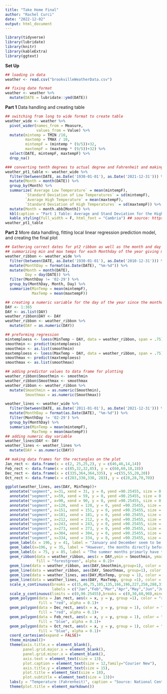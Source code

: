 ```yaml
---
title: "Take Home Final"
author: "Rachel Curci"
date: "2022-12-02"
output: html_document
---
```


```r
library(tidyverse)
library(lubridate)
library(knitr)
library(kableExtra)
library(ggtext)
```


**Set Up**
```r
## loading in data  
weather <- read.csv("brookvilleWeatherData.csv")
```
```r
## fixing date format
weather <- weather %>% 
  mutate(DATE = lubridate::ymd(DATE))
```

**Part 1**
Data handling and creating table
```r
## switching from long to wide format to create table
weather_wide <- weather %>% 
  pivot_wider(names_from = Measure, 
              values_from = Value) %>% 
  mutate(mintemp = TMIN /10,
         maxtemp = TMAX / 10,
         mintempF = (mintemp * (9/5))+32,
         maxtempF = (maxtemp * (9/5))+32) %>% 
  select(DATE, mintempF, maxtempF) %>% 
  drop_na()
```

```r
### converting tenth degrees to actual degree and Fahrenheit and making into a table using the kableExtra package
weather_pt1_table <- weather_wide %>% 
  filter(between(DATE, as.Date('1930-01-01'), as.Date('2021-12-31'))) %>% 
  mutate(Month = month(DATE)) %>% 
  group_by(Month) %>% 
  summarize(`Average Low Temperature` = mean(mintempF),
         `Standard Deviation of Low Temperatures` = sd(mintempF),
         `Average High Temperature` = mean(maxtempF),
         `Standard Deviation of High Temperatures` = sd(maxtempF)) %>% 
  mutate(Month = month.abb[Month]) %>% 
  kbl(caption = "Part 1 Table: Average and Stand Deviation for the High and Low Temperatures of Each Month from 1930 through 2021") %>% 
  kable_styling(full_width = F, html_font = "Cambria") ## source: https://cran.r-project.org/web/packages/kableExtra/vignettes/awesome_table_in_html.html
weather_pt1_table
```



**Part 2**
More data handling, fitting local linear regression prediction model, and creating the final plot
```r
## Gathering correct dates for pt2 ribbon as well as the month and day so I can have a variable for every day of the year.
## summarizing min and max temps for each Monthday of the year giving me 365 days of min and max temps after removing feb 29
weather_ribbon <- weather_wide %>% 
  filter(between(DATE, as.Date('1930-01-01'), as.Date('2010-12-31'))) %>% 
  mutate(MonthDay = format(as.Date(DATE), "%m-%d")) %>%
  mutate(Month = month(DATE),
         Day = day(DATE)) %>% 
  filter(MonthDay != '02-29') %>% 
  group_by(MonthDay, Month, Day) %>% 
  summarize(MinTemp = mean(mintempF),
            MaxTemp = mean(maxtempF)) 

## creating a numeric variable for the day of the year since the monthday variable is a character variable and difficult to plot as well as tricky for the regression
DAY <- 1:365
DAY <- as.list(DAY)
weather_ribbon$DAY <- DAY
weather_ribbon <- weather_ribbon %>% 
  mutate(DAY = as.numeric(DAY))

## preforming regression
mintemploess <- loess(MinTemp ~ DAY, data = weather_ribbon, span = .75)
smoothmin <- predict(mintemploess)
smoothmin <- as.list(smoothmin)
maxtemploess <- loess(MaxTemp ~ DAY, data = weather_ribbon, span = .75)
smoothmax <- predict(maxtemploess)
smoothmax <- as.list(smoothmax)

## adding predictor values to data frame for plotting
weather_ribbon$Smoothmin <- smoothmin
weather_ribbon$Smoothmax <- smoothmax
weather_ribbon <- weather_ribbon %>% 
  mutate(Smoothmin = as.numeric(Smoothmin),
         Smoothmax = as.numeric(Smoothmax))


```
```r
weather_lines <- weather_wide %>% 
  filter(between(DATE, as.Date('2011-01-01'), as.Date('2021-12-31'))) %>%  
  mutate(MonthDay = format(as.Date(DATE), "%m-%d")) %>%
  filter(MonthDay != '02-29') %>%  
  group_by(MonthDay) %>% 
  summarize(MinTemp = mean(mintempF),
            MaxTemp = mean(maxtempF))
## adding numeric day variable 
weather_lines$DAY <- DAY
weather_lines <- weather_lines %>% 
  mutate(DAY = as.numeric(DAY))

```
```r
## making data frames for the rectangles on the plot
Jan_rect <- data.frame(x = c(2, 25,25,2), y = c(46,46,14,14))
Feb_rect <- data.frame(x = c(85,32,32,85), y = c(60,60,18,18))
Dec_rect <- data.frame(x = c(335,364,364,335), y =c(55,55,20,20))
Oct_rect <- data.frame(x = c(283,330,330, 283), y = c(28,28,70,70))

```

```r
ggplot(weather_lines, aes(DAY, MinTemp))+ 
  annotate("segment", x=31, xend = 31, y = 0, yend =90.25455, size = 0.5, color = "gray75")+ ## using these to segment off each month exactly
  annotate("segment", x=59, xend = 59, y = 0, yend =90.25455, size = 0.5, color = "gray75")+
  annotate("segment", x=90, xend = 90, y = 0, yend =90.25455, size = 0.5, color = "gray75")+
  annotate("segment", x=120, xend = 120, y = 0, yend =90.25455, size = 0.5, color = "gray75")+
  annotate("segment", x=151, xend = 151, y = 0, yend =90.25455, size = 0.5, color = "gray75")+
  annotate("segment", x=181, xend = 181, y = 0, yend =90.25455, size = 0.5, color = "gray75")+
  annotate("segment", x=212, xend = 212, y = 0, yend =90.25455, size = 0.5, color = "gray75")+
  annotate("segment", x=243, xend = 243, y = 0, yend =90.25455, size = 0.5, color = "gray75")+
  annotate("segment", x=273, xend = 273, y = 0, yend =90.25455, size = 0.5, color = "gray75")+
  annotate("segment", x=304, xend = 304, y = 0, yend =90.25455, size = 0.5, color = "gray75")+
  annotate("segment", x=334, xend = 334, y = 0, yend =90.25455, size = 0.5, color = "gray75")+
  geom_label(x = 196, y = 41, label = "January and December seem to be the months with\nthe warmest average temp compared to those predicted.", color = "red", size = 5)+
  geom_label(x=196, y = 35, label = "However, the months directly before and after December and January\noften experience temperatures cooler than the precited values.", color = "blue", size = 5)+
  geom_label(x = 75, y = 85, label = "The summer months primarly have temperatures \nthat are slightly warmer than the predicted values.", size = 5)+
  geom_ribbon(data = weather_ribbon, aes(x = DAY,ymin = Smoothmin, ymax = Smoothmax), 
              fill = "forestgreen", alpha = 0.2)+
  geom_line(data = weather_ribbon, aes(DAY,Smoothmin,group=1), color = "forestgreen", size = 0.6)+ ## wanted to make the bounds on the ribbon pop a bit more
  geom_line(data = weather_ribbon, aes(DAY, Smoothmax, group=1), color ="forestgreen", size = 0.6)+
  geom_line(data = weather_lines, aes(DAY,MinTemp, group = 1), color = "blue", size = 0.9)+
  geom_line(data = weather_lines, aes(DAY, MaxTemp, group =1), color = "red", size = 0.9)+
  scale_x_continuous(breaks = c(15,46,75,105,135,166,196,227,258,288,319,349),
                     labels = c("Jan","Feb","Mar","Apr","May","Jun","Jul", "Aug", "Sep","Oct","Nov","Dec"))+
  scale_y_continuous(limits = c(0,90.25455),breaks = c(0,30,60,90),minor_breaks = c(15,45,75))+
  geom_polygon(data = Jan_rect, aes(x = x, y = y, group =1), color = "red", 
               fill = "red", alpha = 0.1)+
  geom_polygon(data = Dec_rect, aes(x = x, y = y, group = 1), color = "red", 
               fill = "red", alpha = 0.1)+
  geom_polygon(data = Feb_rect, aes(x = x, y = y, group = 1), color = "blue", 
               fill = "blue", alpha = 0.1)+
  geom_polygon(data = Oct_rect, aes(x = x, y = y, group = 1), color = "blue", 
               fill = "blue", alpha = 0.1)+
  coord_cartesian(expand = FALSE)+
  theme_minimal()+
  theme(axis.title.x = element_blank(),
        panel.grid.major.x = element_blank(),
        panel.grid.minor.x = element_blank(), 
        axis.text = element_text(size = 13),
        plot.caption = element_text(size = 12,family="Courier New"),
        axis.title.y = element_text(size = 15),
        plot.title = element_text(size = 18), 
        plot.subtitle = element_text(size = 13))+
  labs(y = "Temperature (Fahrenheit)", caption = "Source: National Centers for Environmental Information (NCEI)", title = "Average <span style='color:red'>High</span> and <span style='color:blue'>Low</span> Temperatures from 2011-2021 in Brookville, Indiana with <span style='color:forestgreen'>Predicited Average Temperatures</span>", subtitle = "Local Linear Regression Prediction model uses average temperatures from 1930 through 2010")+
  theme(plot.title = element_markdown())
```










